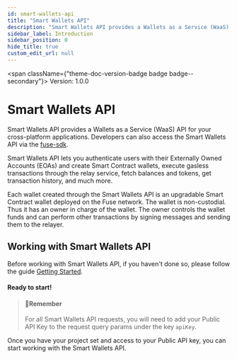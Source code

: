 ```yaml
---
id: smart-wallets-api
title: "Smart Wallets API"
description: "Smart Wallets API provides a Wallets as a Service (WaaS) API for your cross-platform applications. Developers can also access the Smart Wallets API via the [fuse-sdk](/docs/fuse-box/getting-started.mdx)."
sidebar_label: Introduction
sidebar_position: 0
hide_title: true
custom_edit_url: null
---
```



<span className={"theme-doc-version-badge badge badge--secondary"}>
  Version: 1.0.0
</span>

<h1 className={"openapi__heading"}>Smart Wallets API</h1>

Smart Wallets API provides a Wallets as a Service (WaaS) API for your cross-platform applications. Developers can also access the Smart Wallets API via the [fuse-sdk](/docs/fuse-box/getting-started.mdx).

Smart Wallets API lets you authenticate users with their Externally Owned Accounts (EOAs) and create Smart Contract wallets, execute gasless transactions through the relay service, fetch balances and tokens, get transaction history, and much more.

Each wallet created through the Smart Wallets API is an upgradable Smart Contract wallet deployed on the Fuse network. The wallet is non-custodial. Thus it has an owner in charge of the wallet. The owner controls the wallet funds and can perform other transactions by signing messages and sending them to the relayer.

## Working with Smart Wallets API

Before working with Smart Wallets API, if you haven't done so, please follow the guide [Getting Started](fuse-box/getting-started.mdx).

#### Ready to start!

> #### 📘Remember
>
> For all Smart Wallets API requests, you will need to add your Public API Key to the request query params under the key `apiKey`.

Once you have your project set and access to your Public API key, you can start working with the Smart Wallets API.
